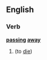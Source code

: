 ==English==

===Verb===
'''[[passing]] [[away]]'''

# {{euphemism}} {{present participle of|[[pass away]]}} (to [[die]])